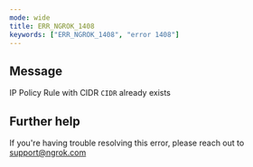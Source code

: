 ```yaml
---
mode: wide
title: ERR_NGROK_1408
keywords: ["ERR_NGROK_1408", "error 1408"]
---
```


## Message

IP Policy Rule with CIDR `CIDR` already exists

## Further help

If you're having trouble resolving this error, please reach out to [support@ngrok.com](mailto:support@ngrok.com?subject=Help%20with%20ERR_NGROK_1408)
